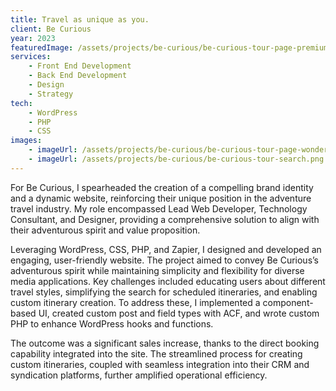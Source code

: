 ```yaml
---
title: Travel as unique as you.
client: Be Curious
year: 2023
featuredImage: /assets/projects/be-curious/be-curious-tour-page-premium-egypt.png
services:
    - Front End Development
    - Back End Development
    - Design
    - Strategy
tech:
    - WordPress
    - PHP
    - CSS
images: 
    - imageUrl: /assets/projects/be-curious/be-curious-tour-page-wonders-of-scotland.png
    - imageUrl: /assets/projects/be-curious/be-curious-tour-search.png
---
```


For Be Curious, I spearheaded the creation of a compelling brand identity and a dynamic website, reinforcing their unique position in the adventure travel industry. My role encompassed Lead Web Developer, Technology Consultant, and Designer, providing a comprehensive solution to align with their adventurous spirit and value proposition.

Leveraging WordPress, CSS, PHP, and Zapier, I designed and developed an engaging, user-friendly website. The project aimed to convey Be Curious’s adventurous spirit while maintaining simplicity and flexibility for diverse media applications. Key challenges included educating users about different travel styles, simplifying the search for scheduled itineraries, and enabling custom itinerary creation. To address these, I implemented a component-based UI, created custom post and field types with ACF, and wrote custom PHP to enhance WordPress hooks and functions.

The outcome was a significant sales increase, thanks to the direct booking capability integrated into the site. The streamlined process for creating custom itineraries, coupled with seamless integration into their CRM and syndication platforms, further amplified operational efficiency.